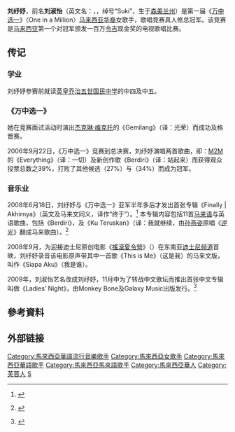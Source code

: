 {{多個問題|
{{blpsources|time=2016-09-27T02:39:38+00:00}}
{{copyedit|time=2016-09-27T02:39:38+00:00}}
}}
{{藝人
| 姓名 = 刘纾妤 （前名 刘淑怡）
| 類型 = 女歌手
| 圖片 =
| 圖片簡介 = 
| 圖片尺寸 = 120px
| 英文名 = Low Sook Yee
| 綽號 = Suki
| 出生日期 = {{birth date and age|1989|12|11}}
| 出生地點 = {{MAS}}[[森美兰州|森美兰州]][[芙蓉市|芙蓉市]]
| 國籍 = {{MAS}}
| 逝世 = 
| 配偶 =
| 音樂類型 = [[流行音乐|流行]]
| 職業 = 
| 樂器 = 
| 活躍年代 = 2006年至今
| 唱片公司 = Monkey Bone
| 經紀公司 = Primeworks Studios
| 相關團體 = 
| 網站 = 
}}
'''刘纾妤'''，前名'''刘淑怡'''（英文名：{{lang|en|Low Sook Yee}}，{{bd|1989年|12月11日|catIdx=L刘}}，绰号“Suki”，生于[[森美兰州|森美兰州]]）是第一届《[[万中选一_(电视节目)|万中选一]]》〈One in a Million〉[[马来西亚华裔|马来西亚华裔]]女歌手，歌唱竞赛真人修总冠军。该竞赛是[[马来西亚|马来西亚]]第一个对冠军颁发一百万[[令吉|令吉]]现金奖的电视歌唱比赛。

==传记==
===学业===
刘纾妤参赛前就读[[英皇乔治五世国民中学|英皇乔治五世国民中学]]的中四及中五。

===《万中选一》===
她在竞赛面试活动时演出[[杰克琳·维克托|杰克琳·维克托]]的《Gemilang》（译：光荣）而成功及格晋赛。

2006年9月22日，《万中选一》竞赛到总决赛，刘纾妤演唱两首歌曲，即：[[M2M_(組合)|M2M]]的《Everything》（译：一切）及新创作歌《Berdiri》（译：站起来）而获得观众投票总数之39%，打败了其他候选{{tsl|en|Muhammad Alif bin Mohd Satar|莫哈末阿利夫}}（27%）与{{tsl|en|Faizal Tahir|法依扎尔·塔基尔}}（34%）而成为冠军。

===音乐业===
2008年6月18日，刘纾妤与《万中选一》亚军{{tsl|en|Faizal Tahir|法依扎尔·塔基尔}}半年多后才发出首张专辑《Finally | Akhirnya》（英文及马来文同义，译作“终于”）。<ref>{{cite news|script-title=zh:Suki金发出击 不抗拒走性感路线|publisher=[[Nanyang_Siang_Pau|Nanyang Siang Pau]]|date=2008-06-20|url=http://www.nanyang.com/index.php?ch=7&pg=14&ac=854697|accessdate=2008-06-22|archive-url=https://web.archive.org/web/20160304124250/http://www.nanyang.com/index.php?ch=7&pg=14&ac=854697|archive-date=2016-03-04|dead-url=yes}}</ref> 本专辑内容包括11首[[马来语|马来语]]与英语歌曲，包括《Berdiri》，及《Ku Teruskan》（译：我就继续，由[[孙燕姿|孙燕姿]]原唱《[[逆光_(專輯)|逆光]]》翻成马来歌曲）。<ref>{{ms icon}} {{cite news|author=Mohd Nasif Badruddin|title=Anugerah ‘Pemanas’ Kembali Aktif|publisher=[[Harian_Metro|Harian Metro]]|date=2008-05-08|url=http://myselebriti.com/2008/05/08/anugerah-pemanas-kembali-aktif/|6=|deadurl=yes|archiveurl=https://web.archive.org/web/20081017064801/http://myselebriti.com/2008/05/08/anugerah-pemanas-kembali-aktif/|archivedate=2008-10-17|accessdate=2008-06-22}}</ref>

2008年9月，为迎接迪士尼原创电影《[[搖滾夏令營|搖滾夏令營]]》（{{lang|en|'''Camp Rock'''}}）在东南亚[[迪士尼频道|迪士尼频道]]首映，刘纾妤录音该电影原声带其中一首歌《This is Me》（这是我）的马来文版，叫作《Siapa Aku》（我是谁）。

2009年，刘淑怡艺名改成刘纾妤，11月中为了转战中文歌坛而推出首张中文专辑叫做《Ladies’ Night》，由Monkey Bone及Galaxy Music出版发行。<ref>{{cite news|title=http://www.spotlite.com.my/Article_Show.asp?ArticleID=2540|work=SpotLite|date=2009-11-26|url=http://www.spotlite.com.my/Article_Show.asp?ArticleID=2540|accessdate=2011-01-23}}{{dead link|date=2017年11月 |bot=InternetArchiveBot |fix-attempted=yes }}</ref>

==參考資料==
{{Portal box|马来西亚|音乐|人物}}
{{reflist|2}}
==外部链接==

{{Authority control}}
{{DEFAULTSORT:Low劉}}
[[Category:馬來西亞華語流行音樂歌手|Category:馬來西亞華語流行音樂歌手]]
[[Category:馬來西亞女歌手|Category:馬來西亞女歌手]]
[[Category:馬來西亞華語歌手|Category:馬來西亞華語歌手]]
[[Category:馬來西亞馬來語歌手|Category:馬來西亞馬來語歌手]]
[[Category:馬來西亞華人|Category:馬來西亞華人]]
[[Category:芙蓉人|Category:芙蓉人]]
[[Category:劉姓|S]]
